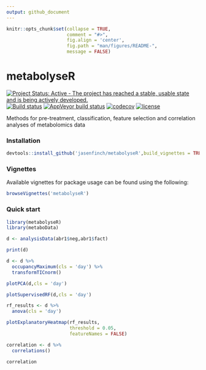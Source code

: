 ```yaml
---
output: github_document
---
```


<!-- README.md is generated from README.Rmd. Please edit that file -->

```r
knitr::opts_chunk$set(collapse = TRUE, 
                      comment = "#>",
                      fig.align = 'center',
                      fig.path = "man/figures/README-",
                      message = FALSE)
```

# metabolyseR

[![Project Status: Active - The project has reached a stable, usable state and is being actively developed.](http://www.repostatus.org/badges/latest/active.svg)](http://www.repostatus.org/#active) 
[![Build status](https://travis-ci.org/jasenfinch/metabolyseR.svg?branch=master)](https://travis-ci.org/jasenfinch/metabolyseR) 
[![AppVeyor build status](https://ci.appveyor.com/api/projects/status/github/jasenfinch/metabolyseR?branch=master&svg=true)](https://ci.appveyor.com/project/jasenfinch/metabolyseR)
[![codecov](https://codecov.io/gh/jasenfinch/metabolyseR/branch/master/graph/badge.svg)](https://codecov.io/gh/jasenfinch/metabolyseR/branch/master) 
[![license](https://img.shields.io/badge/license-GNU%20GPL%20v3.0-blue.svg)](https://github.com/jasenfinch/metabolyseR/blob/master/DESCRIPTION) 

Methods for pre-treatment, classification, feature selection and correlation analyses of metabolomics data

### Installation

```r
devtools::install_github('jasenfinch/metabolyseR',build_vignettes = TRUE)
```

### Vignettes

Available vignettes for package usage can be found using the following:

```r
browseVignettes('metabolyseR')
```

### Quick start

```r
library(metabolyseR)
library(metaboData)
```

```r
d <- analysisData(abr1$neg,abr1$fact)
```

```r
print(d)
```

```r
d <- d %>%
  occupancyMaximum(cls = 'day') %>%
  transformTICnorm()
```

```r
plotPCA(d,cls = 'day')
```

```r
plotSupervisedRF(d,cls = 'day')
```

```r
rf_results <- d %>%
  anova(cls = 'day')
```

```r
plotExplanatoryHeatmap(rf_results,
                       threshold = 0.05,
                       featureNames = FALSE)
```

```r
correlation <- d %>%
  correlations()
```

```r
correlation
```